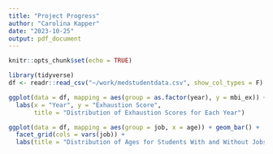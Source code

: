```yaml
---
title: "Project Progress"
author: "Carolina Kapper"
date: "2023-10-25"
output: pdf_document
---
```


```r
knitr::opts_chunk$set(echo = TRUE)
```

```r
library(tidyverse)
df <- readr::read_csv("~/work/medstudentdata.csv", show_col_types = F)
```

```r
ggplot(data = df, mapping = aes(group = as.factor(year), y = mbi_ex)) + geom_boxplot() + 
  labs(x = "Year", y = "Exhaustion Score", 
       title = "Distribution of Exhaustion Scores for Each Year")

ggplot(data = df, mapping = aes(group = job, x = age)) + geom_bar() + 
  facet_grid(cols = vars(job)) + 
  labs(title = "Distribution of Ages for Students With and Without Jobs")

```


